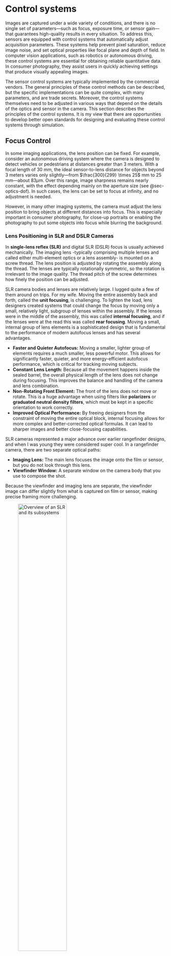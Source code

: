 # Control systems {#sec-sensor-control}

Images are captured under a wide variety of conditions, and there is no single set of parameters—such as focus, exposure time, or sensor gain—that guarantees high-quality results in every situation. To address this, sensors are equipped with control systems that automatically adjust acquisition parameters. These systems help prevent pixel saturation, reduce image noise, and set optical properties like focal plane and depth of field. In computer vision applications, such as robotics or autonomous driving, these control systems are essential for obtaining reliable quantitative data. In consumer photography, they assist users in quickly achieving settings that produce visually appealing images.

The sensor control systems are typically implemented by the commercial vendors. The general principles of these control methods can be described, but the specific implementations can be quite complex, with many parameters, and are trade secrets. Moreover, the control systems themselves need to be adjusted in various ways that depend on the details of the optics and sensor in the camera. This section describes the principles of the control systems. It is my view that there are opportunities to develop better open standards for designing and evaluating these control systems through simulation.

## Focus Control {#sec-focus-control}

In some imaging applications, the lens position can be fixed. For example, consider an autonomous driving system where the camera is designed to detect vehicles or pedestrians at distances greater than 3 meters. With a focal length of 30 mm, the ideal sensor-to-lens distance for objects beyond 3 meters varies only slightly—from $\frac{300}{299} \times 25$ mm to 25 mm—about $83 \mu \text{m}$. Over this range, image sharpness remains nearly constant, with the effect depending mainly on the aperture size (see @sec-optics-dof). In such cases, the lens can be set to focus at infinity, and no adjustment is needed.

However, in many other imaging systems, the camera must adjust the lens position to bring objects at different distances into focus. This is especially important in consumer photography, for close-up portraits or enabling the photography to put some objects into focus while blurring the background.

### Lens Positioning in SLR and DSLR Cameras {#sec-lens-positioning-slr}

In **single-lens reflex (SLR)** and digital SLR (DSLR) focus is usually achieved mechanically. The imaging lens -typically comprising multiple lenses and called either multi-element optics or a lens assembly- is mounted on a screw thread. The lens position is adjusted by rotating the assembly along the thread. The lenses are typically rotationally symmetric, so the rotation is irrelevant to the image quality. The thread pitch of the screw determines how finely the position can be adjusted.

SLR camera bodies and lenses are relatively large. I lugged quite a few of them around on trips. For my wife. Moving the entire assembly back and forth, called the **unit focusing**, is challenging. To lighten the load, lens designers created systems that could change the focus by moving only a small, relatively light, subgroup of lenses within the assembly. If the lenses were in the middle of the assembly, this was called **internal focusing**, and if the lenses were at the read this was called **rear focusing**. Moving a small, internal group of lens elements is a sophisticated design that is fundamental to the performance of modern autofocus lenses and has several advantages.

-   **Faster and Quieter Autofocus:** Moving a smaller, lighter group of elements requires a much smaller, less powerful motor. This allows for significantly faster, quieter, and more energy-efficient autofocus performance, which is critical for tracking moving subjects.
-   **Constant Lens Length:** Because all the movement happens inside the sealed barrel, the overall physical length of the lens does not change during focusing. This improves the balance and handling of the camera and lens combination.
-   **Non-Rotating Front Element:** The front of the lens does not move or rotate. This is a huge advantage when using filters like **polarizers** or **graduated neutral density filters**, which must be kept in a specific orientation to work correctly.
-   **Improved Optical Performance:** By freeing designers from the constraint of moving the entire optical block, internal focusing allows for more complex and better-corrected optical formulas. It can lead to sharper images and better close-focusing capabilities.

::: {#sensor-slr .callout-note collapse="true" title="Single-lens reflex"}
SLR cameras represented a major advance over earlier rangefinder designs, and when I was young they were considered super cool. In a rangefinder camera, there are two separate optical paths:

-   **Imaging Lens:** The main lens focuses the image onto the film or sensor, but you do not look through this lens.
-   **Viewfinder Window:** A separate window on the camera body that you use to compose the shot.

Because the viewfinder and imaging lens are separate, the viewfinder image can differ slightly from what is captured on film or sensor, making precise framing more challenging.

![Overview of an SLR and its subsystems](images/sensors/03-sensor-slr.png){#fig-sensor-slr width="60%"}

The innovation of the SLR (Single-Lens Reflex) camera is that it uses a single optical path for composing, focusing, and capturing the image—hence "single lens." Light entering through the lens assembly is directed by a semi-transparent "reflex" mirror (a type of beam splitter). Typically, about 70% of the light is sent to the viewfinder, while the remainder is directed to the autofocus subsystem. When the shutter is pressed, the mirror flips out of the way, allowing all the light to reach the film (SLR) or digital sensor (DSLR) (@fig-sensor-slr).

The SLR design also allows the user to control the aperture size, which directly affects the depth of field (@sec-optics-dof). One advantage of this design is that you can preview changes in depth of field directly through the viewfinder.
:::

### Lens Positioning in Mobile Devices {#sec-lens-positioning-mobile}

DSLRs had a large volume compared to smartphones and other compact devices. These cameras also use much smaller multi-element lenses. Focus is commonly controlled by a voice coil motor (VCM), which is reliable, inexpensive, and widely used in the industry (@fig-sensor-vcm). The small motor moves the entire lens assembly.

![Cell phone optics. The optics themselves are very compact but still multi-element. The position of the optics is usually controlled by a voice-coil motor.](images/sensors/03-sensor-vcm.png){#fig-sensor-vcm width="80%"}

There is also a growing market for lens positioning in cell pones using Micro-Electro-Mechanical Systems (MEMS) devices. These devices offer advantages such as low power consumption, fast response, and miniaturization, making them attractive for mobile imaging systems. The difference, however, is not huge.

![A video showing lens assembly position controlled by a MEMS device.](videos/sensors/MEMS-autofocus.mov){#fig-sensor-mems width="60%"}

Conceptually, autofocus methods share similarities with techniques for estimating object distance. Both rely on understanding the optical light field (@sec-optical-lightfield). While the implementation of autofocus algorithms has evolved significantly in recent years, the underlying physical principles remain the same. We begin with the classic autofocus mechanism and then describe more recent implementations that are integrated directly into CMOS sensors.

<!-- liquid lens callout here? 
DPAF: https://www.usa.canon.com/learning/training-articles/training-articles-list/intro-to-dual-pixel-autofocus-dpaf?srsltid=AfmBOoqOWeeB-2AQBm2LizJeHJ2uveINYldthZ42JKCKcq6rH2gB1WmZ&utm_source=chatgpt.com
-->

### Phase Detection Autofocus (PDAF) {#sec-phasedetection-autofocus}

@fig-focusprinciples-classic illustrates the principle of phase detection autofocus (PDAF). In this system, rays from a point object near the lens travel through different parts of the aperture—red rays from the top and green rays from the bottom—before reaching the sensor. When the lens is correctly focused, these rays converge to a single point on the sensor, producing a sharp image.

![Phase detection autofocus.](images/sensors/03-focusprinciples-2.png){#fig-focusprinciples-classic width="60%"}

The classic PDAF design, invented in the 1970s, uses a partially reflective mirror behind the main lens to direct light from the top and bottom of the lens to two separate microlenses. Each microlens focuses the incoming rays onto a linear sensor array. The system is arranged so that, when the image is in focus, the light from both the top and bottom of the lens is centered on their respective arrays. If the image is out of focus, the rays are displaced from the centers of the arrays. The relative displacement—called the phase difference—indicates both the amount and direction of defocus.

The autofocus subsystem uses this phase difference to determine how to move the lens to achieve focus. This method became a key feature in single-lens reflex (SLR) cameras, enabling fast and accurate autofocus.

However, this approach has drawbacks. The mirror, microlenses, and sensor arrays require a relatively large and complex mechanical assembly, making it impractical for compact devices like smartphones. Additionally, the system can only perform focusing or image capture at one time, not both simultaneously. Later technologies addressed these limitations.

::: {#sensor-phasedetect-autofocus .callout-note collapse="true" title="Phase detection autofocus: Commercialization"}
Phase detection autofocus (PDAF) for SLR cameras was pioneered by Honeywell, which patented the key concepts in the 1970s (U.S. Patents 3,875,401 and 4,185,191). Their design used a beam-splitting rangefinder rather than the later flip-mirror approach.

The first commercial SLR to feature PDAF was the Minolta Maxxum 7000 (α-7000 in Japan), released in 1985. It integrated in-body PDAF and motorized lens control, using phase differences measured by two linear sensor arrays to drive lens adjustments.

Leica had previously patented a different autofocus method based on contrast detection, which they licensed to Minolta. However, Minolta found this approach too slow and unreliable, so they developed a phase detection system instead—without securing a license from Honeywell. Honeywell sued and ultimately won a [substantial award](https://www.nytimes.com/1992/02/12/business/honeywell-minolta-dispute-teaches-conflicting-lessons.html).
:::

### Dual Pixel Autofocus (DPAF) {#sec-dualpixel-autofocus}

Traditional phase detection autofocus (PDAF) systems are difficult to implement in the compact form factor of smartphones. As a result, manufacturers initially adopted methods called **contrast detection autofocus (CDAF)**. These methods adjust the lens position to maximize image contrast, under the assumption that a well-focused image will have the sharpest edges. The CDAF methods lack a direct, physical measurement to guide lens movement, making it relatively slow and unreliable, especially in low-light or noisy conditions. Other approaches, such as time-of-flight (ToF) sensors (@sec-sensor-tof), have also been explored and are still used in some devices.

A major breakthrough came in 2014 with the introduction of **dual pixel autofocus (DPAF)**, which applies the principles of phase detection directly within the CMOS sensor. In DPAF, each pixel (or a subset of pixels) contains two photodiodes beneath a single microlens (@fig-sensor-dpaf). During normal image capture, the signals from both photodiodes are combined. For autofocus, however, the signals are read separately and compared.

![Dual pixel autofocus sensor design.](images/sensors/03-sensor-dpaf.png){#fig-sensor-dpaf width="80%"}

::: {#sensor-dpaf .callout-note collapse="true" title="Dual pixel autofocus: Canon"}
Canon introduced DPAF with the EOS 70D in 2013, building on earlier hybrid PDAF/live-view systems like the EOS 650D/T4i-D. Today, many vendors—including Sony and Omnivision—ship sensors with two photodiodes under each microlens, enabling fast, accurate on-sensor phase detection autofocus, especially for video.
:::

The underlying principle is based on the optical light field. For pixels near the center of the sensor, light rays from the left and right sides of the lens arrive at slightly different angles. The microlens directs these rays onto separate photodiodes within the pixel—one on the left, one on the right. When the image is in focus, both photodiodes receive similar signals. If the image is out of focus, the rays from the left and right sides of the lens are displaced, causing the signals from the two photodiodes to differ and shift relative to each other. The amount and direction of this shift indicate the degree and direction of defocus, just as in traditional PDAF.

![Shift from defocus. Needs work. Also, could do it with the Chess Set image and true light field simulation. t_cameraLightField.](images/sensors/03-sensors-lf-shift.png){#fig-sensor-lf-shift width="80%"}

By using two photodiodes under each microlens, DPAF sensors capture some information about the optical light field—the left and right subpixels sample rays from different parts of the lens. This concept could be extended further: with more subpixels, it may be possible to recover even richer light field information, opening up new possibilities for computational imaging and post-capture refocusing (@sec-sensor-lightfield).

## Exposure Control {#sec-exposure-control}
To capture a high-quality image, the exposure must be set so that dark regions generate enough electrons to rise above the sensor’s noise floor, while bright regions do not exceed the pixel’s full well capacity (@sec-wellcapacity-dynamicrange). If the exposure time is too short, pixels in dark areas collect very few electrons—sometimes fewer than the noise level. Even with a low-noise sensor, the inherent Poisson noise means that a small number of electrons results in a low signal-to-noise ratio. For example, if a pixel collects an average of 4 electrons, the standard deviation is 2, so the SNR is only 2.

Conversely, if the exposure time is too long, pixels in bright areas may generate more electrons than the pixel can store, causing the floating diffusion node to **saturate**. When this happens, a wide range of scene intensities are all recorded at the same maximum value.

Proper exposure control adjusts acquisition parameters so that the scene’s dynamic range fits within the sensor’s dynamic range, avoiding both excessive noise and saturation. In a conventional system, two main parameters control this fit: the lens aperture size and the exposure duration. Increasing the aperture allows more light to reach the sensor, raising the signal level. Extending the exposure duration gives the sensor more time to collect photons and convert them to electrons. The classic specification for exposure combines these two parameters, as described below.

### Exposure value {#sec-exposure-value}
The [**exposure value (EV)**](https://en.wikipedia.org/wiki/Exposure_value) is a single number that summarizes the combined effect of aperture size and exposure time on image brightness. For a lens with f-number $F$ and exposure time $T$ (in seconds), the exposure value is defined as

$$
\text{EV} = \log_{2}\left(\frac{F^2}{T}\right) = 2 \log_{2}(F) - \log_{2}(T)
$$ {#eq-exposure-value}

A lower EV means either a longer exposure time or a wider aperture (smaller $F$), both of which allow more light to reach the sensor. As scene brightness increases, a higher EV is needed to avoid overexposure. For example, if $F = 1$ and $T = 1$ second, then $EV = 0$. If the image is too bright and pixels are saturated, you can either halve the exposure time to $T = 1/2$ second (raising $EV$ to 1), or keep $T = 1$ second and increase the f-number to $F = \sqrt{2}$ (also $EV = 1$). Both changes reduce the light reaching the sensor by half[^exposure-fnumber].

[^exposure-fnumber]: The f-number is the ratio of the focal length to the aperture diameter (@sec-fnumber). For a fixed focal length, increasing the f-number means reducing the aperture diameter, so less light reaches the sensor.

In film cameras, where each exposure was costly, photographers often used a separate light meter to determine the correct aperture and exposure time. Modern electronic cameras estimate scene brightness automatically, usually by taking continuous measurements just before the main exposure. On DSLRs, this process is typically triggered by pressing the shutter button halfway. In smartphones, exposure estimation usually begins as soon as the camera app is opened.

### Exposure Bracketing {#sec-exposure-bracketing}
A common engineering strategy for finding optimal settings is to perform a parameter sweep—systematically varying a parameter to observe its effect. In imaging, this is known as **exposure bracketing**.

Exposure bracketing means capturing several images of the same scene at different exposure durations. The technique dates back to at least 1851, when [Gustave Le Gray](https://en.wikipedia.org/wiki/Gustave_Le_Gray) photographed seascapes by taking separate exposures for the sky and the sea, since film could not capture both correctly in a single shot.

Modern digital cameras often provide an exposure bracketing feature. Typically, the user selects the best image from the set, but it is also possible to combine the bracketed images to create a composite with improved dynamic range.

### Burst Photography {#sec-exposure-burst}
To prevent pixel saturation, a team at Google proposed capturing a sequence of images using short exposure durations—a technique known as **burst photography** @hasinoff2016-burst-photography. Their method involves aligning the individual images and summing them to reduce shot noise (@sec-shot-noise).

This approach is particularly effective when sensor read noise is low and shot noise is the dominant noise source. In this scenario, each pixel measurement can be modeled as a Poisson random variable with mean $\lambda$. Summing $N$ such measurements yields another Poisson variable with mean $N\lambda$, improving the signal-to-noise ratio.

The main advantage of burst photography is that it allows the use of short exposures to avoid saturation in bright regions, while still achieving high image quality by combining multiple frames. However, this method requires accurate alignment of the images. If there is motion in the scene or camera shake—especially if objects move in front of one another (occlusion)—alignment becomes challenging or may fail. Burst photography works best with static scenes and a stable camera, but can still provide benefits in more dynamic situations, even if not every frame can be perfectly aligned.

### Space-varying exposure duration (#sec-exposure-dps)
The entire problem of exposure control becomes greatly simplified if there is not one exposure time, but there is a space-varying exposure time. In that case, the pixels in dark parts of the image can have a longer exposure time than pixels in the light part. This idea was implemented by the digital pixel sensor (@sec-digital-pixel). Recall that the voltage on each pixel, or small group of pixels, was measured non-destructively by the ADC. The voltage ($v_i$) and sample time ($t_i$) were recorded for the $i^{th}$ pixel. These two values, together, estimate the effective intensity ($E = v_i / t_i$).

Using only the **last non-saturated read** in a DPS provides a **higher SNR** than combining exponentially spaced earlier reads — particularly when the number of reads is small and the sensor is near saturation.

::: {.callout-note collapse="true" title="Optimal SNR from Exponentially spaced reads"}
<!-- FISE-Sensor: DPS SNR Optimization -->

## Optimal SNR from Exponentially Spaced Reads

In digital pixel sensors (DPS), it is common to sample the photodiode voltage multiple times during exposure. These samples can be taken at exponentially spaced time points to extend dynamic range. Suppose the sample times are given by

$$
t_i = t_0 \cdot 2^{i-1}, \quad \text{for } i = 1, 2, \dots, k,
$$

with corresponding measurements

$$
V_i = \alpha t_i + n_i,
$$

where \( \alpha \) is the photon flux (in electrons per unit time), and \( n_i \sim \mathcal{N}(0, \sigma_r^2) \) is independent Gaussian read noise.

We consider two estimators for \( \alpha \):

### Using the Last Valid Read

If we estimate the flux using only the last read before saturation:

$$
\hat{\alpha}_{\text{last}} = \frac{V_k}{t_k},
$$

then the signal-to-noise ratio (SNR) is

$$
\mathrm{SNR}_{\text{last}} = \frac{\alpha t_k}{\sigma_r}.
$$

### Using Linear Regression

Using all \( k \) samples in a least-squares fit to estimate \( \alpha \), the variance of the slope estimator is

$$
\mathrm{Var}(\hat{\alpha}_{\text{reg}}) = \frac{\sigma_r^2}{\sum_{i=1}^k (t_i - \bar{t})^2},
$$

with

$$
\bar{t} = \frac{1}{k} \sum_{i=1}^k t_i = \frac{t_0 (2^k - 1)}{k}.
$$

The sum of squared deviations becomes

$$
\sum_{i=1}^k (t_i - \bar{t})^2 = \sum_{i=1}^k t_i^2 - k \bar{t}^2 = t_0^2 \left( \frac{4^k - 1}{3} - \frac{(2^k - 1)^2}{k} \right).
$$

Thus, the regression SNR is

$$
\mathrm{SNR}_{\text{reg}} = \frac{\alpha \sqrt{ \sum (t_i - \bar{t})^2 }}{\sigma_r}.
$$

We compare the two:

$$
\frac{\mathrm{SNR}_{\text{reg}}}{\mathrm{SNR}_{\text{last}}} = \frac{ \sqrt{ \sum (t_i - \bar{t})^2 } }{ t_k } = \frac{1}{2^{k-1}} \sqrt{ \frac{4^k - 1}{3} - \frac{(2^k - 1)^2}{k} }.
$$

### Numerical Examples

| \( k \) | \( \mathrm{SNR}_{\text{reg}} / \mathrm{SNR}_{\text{last}} \) |
|--------|--------------------------------------------------------------|
| 2      | 0.35                                                         |
| 3      | 0.54                                                         |
| 4      | 0.67                                                         |
| 5      | 0.75                                                         |

As the table shows, the regression estimator has **lower SNR** than the last sample for small \( k \). When samples are exponentially spaced in time, most of the signal is concentrated in the last read. Early reads contain proportionally less signal but still contribute read noise, diminishing the benefit of regression.

 <!-- You may wish to include a plot of the SNR ratio vs. \( k \) to visualize this result.  
(See Figure @fig-snr-exponential if added.) -->

:::



